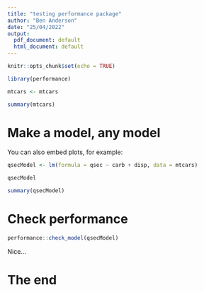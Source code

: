 ```yaml
---
title: "testing performance package"
author: "Ben Anderson"
date: "25/04/2022"
output:
  pdf_document: default
  html_document: default
---
```


```r
knitr::opts_chunk$set(echo = TRUE)

library(performance)

mtcars <- mtcars
```



```r
summary(mtcars)
```

# Make a model, any model

You can also embed plots, for example:

```r
qsecModel <- lm(formula = qsec ~ carb + disp, data = mtcars)

qsecModel

summary(qsecModel)
```

# Check performance

```r

performance::check_model(qsecModel)

```

Nice...

# The end